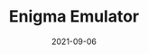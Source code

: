 ---
title: "Enigma Emulator"
date: 2021-09-06
class: "enigma-emulator-project"
static: true
link: "https://enigma-emulator.netlify.app/"
---